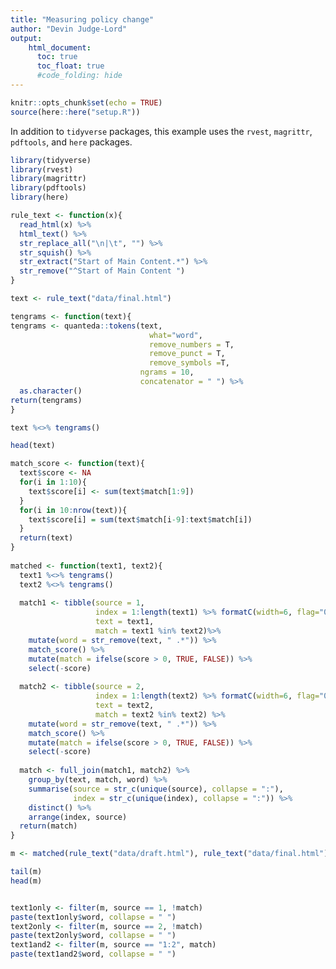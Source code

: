 ```yaml
---
title: "Measuring policy change"
author: "Devin Judge-Lord"
output:
    html_document:
      toc: true
      toc_float: true
      #code_folding: hide
---
```


```r
knitr::opts_chunk$set(echo = TRUE)
source(here::here("setup.R"))
```

In addition to `tidyverse` packages, this example uses the `rvest`, `magrittr`, `pdftools`, and `here` packages.

```r
library(tidyverse)
library(rvest)
library(magrittr)
library(pdftools)
library(here)
```

```r
rule_text <- function(x){
  read_html(x) %>% 
  html_text() %>% 
  str_replace_all("\n|\t", "") %>%
  str_squish() %>% 
  str_extract("Start of Main Content.*") %>% 
  str_remove("^Start of Main Content ")
}

text <- rule_text("data/final.html")
```

```r
tengrams <- function(text){
tengrams <- quanteda::tokens(text, 
                               what="word", 
                               remove_numbers = T, 
                               remove_punct = T, 
                               remove_symbols =T,
                             ngrams = 10,
                             concatenator = " ") %>%
  as.character()
return(tengrams)
}

text %<>% tengrams()

head(text)
```

```r
match_score <- function(text){
  text$score <- NA
  for(i in 1:10){
    text$score[i] <- sum(text$match[1:9])
  }
  for(i in 10:nrow(text)){
    text$score[i] = sum(text$match[i-9]:text$match[i])
  }
  return(text)
}
    
matched <- function(text1, text2){
  text1 %<>% tengrams()
  text2 %<>% tengrams()
  
  match1 <- tibble(source = 1,
                   index = 1:length(text1) %>% formatC(width=6, flag="0"),
                   text = text1,
                   match = text1 %in% text2)%>% 
    mutate(word = str_remove(text, " .*")) %>%
    match_score() %>%
    mutate(match = ifelse(score > 0, TRUE, FALSE)) %>% 
    select(-score)
  
  match2 <- tibble(source = 2,
                   index = 1:length(text2) %>% formatC(width=6, flag="0"),
                   text = text2,
                   match = text2 %in% text2) %>% 
    mutate(word = str_remove(text, " .*")) %>%
    match_score() %>%
    mutate(match = ifelse(score > 0, TRUE, FALSE)) %>% 
    select(-score)
  
  match <- full_join(match1, match2) %>% 
    group_by(text, match, word) %>% 
    summarise(source = str_c(unique(source), collapse = ":"),
              index = str_c(unique(index), collapse = ":")) %>% 
    distinct() %>% 
    arrange(index, source)
  return(match)
}

m <- matched(rule_text("data/draft.html"), rule_text("data/final.html") ) 

tail(m)
head(m)


text1only <- filter(m, source == 1, !match)
paste(text1only$word, collapse = " ")
text2only <- filter(m, source == 2, !match)
paste(text2only$word, collapse = " ")
text1and2 <- filter(m, source == "1:2", match)
paste(text1and2$word, collapse = " ")
```

